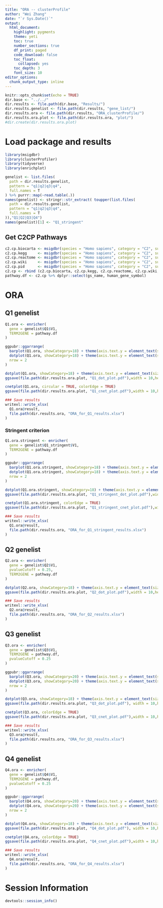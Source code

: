 ```yaml
---
title: "ORA -- clusterProfile"
author: "Wei Zhang"
date: "`r Sys.Date()`"
output:
  html_document:
    highlight: pygments
    theme: yeti
    toc: true
    number_sections: true
    df_print: paged
    code_download: false
    toc_float:
      collapsed: yes
    toc_depth: 3
    font_size: 10
editor_options:
  chunk_output_type: inline 
---
```


```r
knitr::opts_chunk$set(echo = TRUE)
dir.base <- "../../"
dir.results <- file.path(dir.base, "Results/")
dir.results.genelist <- file.path(dir.results, "gene_list/")
dir.results.ora <- file.path(dir.results, "ORA_clusterProfile/")
dir.results.ora.plot <- file.path(dir.results.ora, "plot/")
#dir.create(dir.results.ora.plot)
```

# Load package and results

```r
library(msigdbr)
library(clusterProfiler)
library(tidyverse)
library(enrichplot)
```

```r
genelist <- list.files(
  path = dir.results.genelist,
  pattern = "q1|q2|q3|q4",
  full.names = T
) %>% purrr::map(~read.table(.))
names(genelist) <- stringr::str_extract( toupper(list.files(
  path = dir.results.genelist,
  pattern = "q1|q2|q3|q4",
  full.names = T
)),"Q1|Q2|Q3|Q4")
names(genelist)[1] <- "Q1_stringent"
```

## Get C2CP Pathways

```r
c2.cp.biocarta <- msigdbr(species = "Homo sapiens", category = "C2", subcategory ="BIOCARTA")
c2.cp.kegg     <- msigdbr(species = "Homo sapiens", category = "C2", subcategory ="KEGG")
c2.cp.reactome <- msigdbr(species = "Homo sapiens", category = "C2", subcategory ="REACTOME")
c2.cp.wiki     <- msigdbr(species = "Homo sapiens", category = "C2", subcategory ="WIKIPATHWAYS")
c2.cp.pid      <- msigdbr(species = "Homo sapiens", category = "C2", subcategory ="PID")
c2.cp <- rbind (c2.cp.biocarta, c2.cp.kegg, c2.cp.reactome, c2.cp.wiki, c2.cp.pid)
pathway.df <- c2.cp %>% dplyr::select(gs_name, human_gene_symbol)
```

# ORA

## Q1 genelist

```r
Q1.ora <- enricher(
  gene = genelist$Q1$V1,
  TERM2GENE = pathway.df
)
```

```r
ggpubr::ggarrange(
  barplot(Q1.ora, showCategory=18) + theme(axis.text.y = element_text(size = 10)),
  dotplot(Q1.ora, showCategory=18) + theme(axis.text.y = element_text(size = 10)),
  nrow = 2
)
```

```r
dotplot(Q1.ora, showCategory=18) + theme(axis.text.y = element_text(size = 10))
ggsave(file.path(dir.results.ora.plot, "Q1_dot_plot.pdf"),width = 10,height = 10)
```

```r
cnetplot(Q1.ora, circular = TRUE, colorEdge = TRUE)
ggsave(file.path(dir.results.ora.plot, "Q1_cnet_plot.pdf"),width = 10,height = 8)
```



```r
### Save results
writexl::write_xlsx(
  Q1.ora@result,
  file.path(dir.results.ora, "ORA_for_Q1_results.xlsx")
)
```

### Stringent criterion

```r
Q1.ora.stringent <- enricher(
  gene = genelist$Q1_stringent$V1,
  TERM2GENE = pathway.df
)
```

```r
ggpubr::ggarrange(
  barplot(Q1.ora.stringent, showCategory=18) + theme(axis.text.y = element_text(size = 10)),
  dotplot(Q1.ora.stringent, showCategory=18) + theme(axis.text.y = element_text(size = 10)),
  nrow = 2
)
```


```r
dotplot(Q1.ora.stringent, showCategory=18) + theme(axis.text.y = element_text(size = 10))
ggsave(file.path(dir.results.ora.plot, "Q1_stringent_dot_plot.pdf"),width = 10,height = 10)
```

```r
cnetplot(Q1.ora.stringent, colorEdge = TRUE)
ggsave(file.path(dir.results.ora.plot, "Q1_stringent_cnet_plot.pdf"),width = 10,height = 8)
```

```r
### Save results
writexl::write_xlsx(
  Q1.ora@result,
  file.path(dir.results.ora, "ORA_for_Q1_stringent_results.xlsx")
)
```


## Q2 genelist

```r
Q2.ora <- enricher(
  gene = genelist$Q2$V1,
  pvalueCutoff = 0.25,
  TERM2GENE = pathway.df
)
```

```r
dotplot(Q2.ora, showCategory=18) + theme(axis.text.y = element_text(size = 10))
ggsave(file.path(dir.results.ora.plot, "Q2_dot_plot.pdf"),width = 10,height = 10)
```

```r
### Save results
writexl::write_xlsx(
  Q2.ora@result,
  file.path(dir.results.ora, "ORA_for_Q2_results.xlsx")
)
```



## Q3 genelist

```r
Q3.ora <- enricher(
  gene = genelist$Q3$V1,
  TERM2GENE = pathway.df,
  pvalueCutoff = 0.25
)
```

```r
ggpubr::ggarrange(
  barplot(Q3.ora, showCategory=20) + theme(axis.text.y = element_text(size = 10)),
  dotplot(Q3.ora, showCategory=20) + theme(axis.text.y = element_text(size = 10)),
  nrow = 2
)
```

```r
dotplot(Q3.ora, showCategory=18) + theme(axis.text.y = element_text(size = 10))
ggsave(file.path(dir.results.ora.plot, "Q3_dot_plot.pdf"), width = 10,height = 10)
```

```r
cnetplot(Q3.ora, colorEdge = TRUE)
ggsave(file.path(dir.results.ora.plot, "Q3_cnet_plot.pdf"),width = 10,height = 8)
```

```r
### Save results
writexl::write_xlsx(
  Q3.ora@result,
  file.path(dir.results.ora, "ORA_for_Q3_results.xlsx")
)
```


## Q4 genelist

```r
Q4.ora <- enricher(
  gene = genelist$Q4$V1,
  TERM2GENE = pathway.df,
  pvalueCutoff = 0.25
)
```

```r
ggpubr::ggarrange(
  barplot(Q4.ora, showCategory=20) + theme(axis.text.y = element_text(size = 10)),
  dotplot(Q4.ora, showCategory=20) + theme(axis.text.y = element_text(size = 10)),
  nrow = 2
)
```

```r
dotplot(Q4.ora, showCategory=18) + theme(axis.text.y = element_text(size = 10))
ggsave(file.path(dir.results.ora.plot, "Q4_dot_plot.pdf"), width = 10,height = 4)
```

```r
cnetplot(Q4.ora, colorEdge = TRUE)
ggsave(file.path(dir.results.ora.plot, "Q4_cnet_plot.pdf"),width = 10,height = 8)
```

```r
### Save results
writexl::write_xlsx(
  Q4.ora@result,
  file.path(dir.results.ora, "ORA_for_Q4_results.xlsx")
)
```

# Session Information

```r
devtools::session_info()
```

